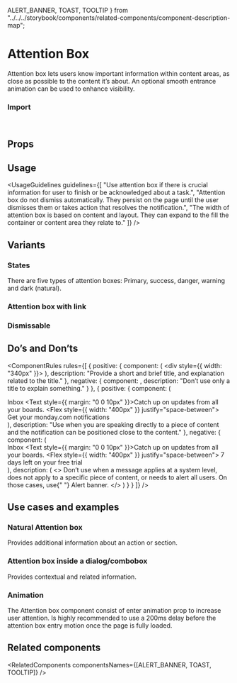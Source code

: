   ALERT_BANNER,
  TOAST,
  TOOLTIP
} from "../../../storybook/components/related-components/component-description-map";

<Meta of={AttentionBoxStories} />

# Attention Box

Attention box lets users know important information within content areas, as close as possible to the content it’s about. An optional smooth entrance animation can be used to enhance visibility.

<Canvas of={AttentionBoxStories.Overview} />

### Import

```js
import { AttentionBox, AttentionBoxLink } from "@vibe/core";
```

## Props

<PropsTable />

## Usage

<UsageGuidelines
  guidelines={[
    "Use attention box if there is crucial information for user to finish or be acknowledged about a task.",
    "Attention box do not dismiss automatically. They persist on the page until the user dismisses them or takes action that resolves the notification.",
    "The width of attention box is based on content and layout. They can expand to the fill the container or content area they relate to."
  ]}
/>

<TipCheckYourself />

## Variants

### States

There are five types of attention boxes: Primary, success, danger, warning and dark (natural).

<Canvas of={AttentionBoxStories.States} />

### Attention box with link

<Canvas of={AttentionBoxStories.AttentionBoxWithLink} />

### Dismissable

<Canvas of={AttentionBoxStories.Dismissable} />

## Do’s and Don’ts

<ComponentRules
  rules={[
    {
      positive: {
        component: (
          <div style={{ width: "340px" }}>
            <AttentionBox
              title="Attention box title"
              text="Studies show that 100% of people who celebrate birthdays, will eventually die."
            />
          </div>
        ),
        description: "Provide a short and brief title, and explanation related to the title."
      },
      negative: {
        component: <AttentionBox title="Attention box title" />,
        description: "Don’t use only a title to explain something."
      }
    },
    {
      positive: {
        component: (
          <div>
            <Heading type="h2" weight="bold">
              Inbox
            </Heading>
            <Text style={{ margin: "0 0 10px" }}>Catch up on updates from all your boards.</Text>
            <AttentionBox compact icon={Info}>
              <Flex style={{ width: "400px" }} justify="space-between">
                Get your monday.com notifications <AttentionBoxLink href="" text="Learn more" />
              </Flex>
            </AttentionBox>
          </div>
        ),
        description:
          "Use when you are speaking directly to a piece of content and the notification can be positioned close to the content."
      },
      negative: {
        component: (
          <div>
            <Heading type="h2" weight="bold">
              Inbox
            </Heading>
            <Text style={{ margin: "0 0 10px" }}>Catch up on updates from all your boards.</Text>
            <AttentionBox compact icon={Info}>
              <Flex style={{ width: "400px" }} justify="space-between">
                7 days left on your free trial <AttentionBoxLink href="" text="Learn more" />
              </Flex>
            </AttentionBox>
          </div>
        ),
        description: (
          <>
            Don’t use when a message applies at a system level, does not apply to a specific piece of content, or needs
            to alert all users. On those cases, use{" "}
            <StorybookLink page="Components/AlertBanner">Alert banner.</StorybookLink>
          </>
        )
      }
    }
  ]}
/>

## Use cases and examples

### Natural Attention box

Provides additional information about an action or section.

<Canvas of={AttentionBoxStories.NaturalAttentionBox} />

### Attention box inside a dialog/combobox

Provides contextual and related information.

<Canvas of={AttentionBoxStories.AttentionBoxInsideADialogCombobox} />

### Animation

The Attention box component consist of enter animation prop to increase user attention. Is highly recommended to use a 200ms delay before the attention box entry motion once the page is fully loaded.

<Canvas of={AttentionBoxStories.AttentionBoxAnimation} />

## Related components

<RelatedComponents componentsNames={[ALERT_BANNER, TOAST, TOOLTIP]} />

